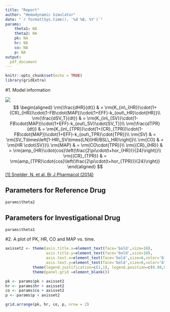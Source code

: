 ```yaml
---
title: "Report"
author: "Hemodynamic Simulator"
date: "`r format(Sys.time(), '%d %B, %Y')`"
params: 
    theta1: NA
    theta2: NA
    pk: NA
    hr: NA
    co: NA
    p: NA
output: 
  pdf_document
---
```


```r
knitr::opts_chunk$set(echo = TRUE)
library(gridExtra)
```
#1. Model information

![](/srv/shiny-server/www/Snelder2014.png)
$$
\begin{aligned}
\rm{\frac{dHR}{dt}} & =  \rm{K_{in\_{HR}}\cdot(1+{CR}_{HR})\cdot(1-FB\cdot{MAP})\cdot(1+EFF)-k_{out\_HR}\cdot{HR}}\\
\rm{\frac{dSV_T}{dt}} & =  \rm{K_{in\_{SV}}\cdot(1-FB\cdot{MAP})\cdot(1+EFF)-k_{out\_SV}\cdot{SV_T}}\\
\rm{\frac{dTPR}{dt}}  & =  \rm{K_{in\_{TPR}}\cdot(1+{CR}_{TPR})\cdot(1-FB\cdot{MAP})\cdot(1+EFF)-k_{out\_TPR}\cdot{TPR}}\\
\rm{SV} & = \rm{SV_T\times\left[1-HR\_SV\times{LN}(HR/BSL\_HR)\right]}\\
\rm{CO} & = \rm{HR \cdot{SV}}\\
\rm{MAP} & = \rm{CO\cdot{TPR}}\\
\rm{{CR}_{HR}} & = \rm{amp_{HR}\cdot{cos}\left(\frac{2\pi\cdot(t+hor_{HR})}{24}\right)}\\
\rm{{CR}_{TPR}} & = \rm{amp_{TPR}\cdot{cos}\left(\frac{2\pi\cdot(t+hor_{TPR})}{24}\right)}
\end{aligned}
$$
[[1] Snelder, N. et al. Br J Pharmacol (2014)](https://www.ncbi.nlm.nih.gov/pmc/articles/PMC4253457/)    

## Parameters for Reference Drug
```r
params$theta2
```
## Parameters for Investigational Drug
```r
params$theta1
```
#2. A plot of PK, HR, CO and MAP vs. time.

```r
axisset2 <- theme(axis.title.x=element_text(face='bold',size=10),
                  axis.title.y=element_text(face='bold',size=10),
                  axis.text.x=element_text(face='bold',size=6,color='black'),
                  axis.text.y=element_text(face='bold',size=6,color='black'))+
            theme(legend.justification=c(1,1), legend.position=c(0.98,0.98), legend.title=element_blank())+
            theme(panel.grid =element_blank())

pk <- params$pk + axisset2
hr <- params$hr + axisset2
co <- params$co + axisset2
p <- params$p + axisset2

grid.arrange(pk, hr, co, p, nrow = 2)

```